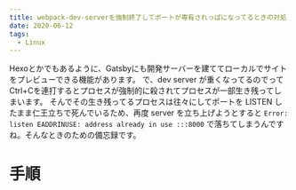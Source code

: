 ```yaml
---
title: webpack-dev-serverを強制終了してポートが専有されっぱになってるときの対処
date: 2020-06-12
tags: 
  - Linux
---
```


Hexoとかでもあるように、Gatsbyにも開発サーバーを建ててローカルでサイトをプレビューできる機能があります。
で、dev server が重くなってるのでってCtrl+Cを連打するとプロセスが強制的に殺されてプロセスが一部生き残ってしまいます。
そんでその生き残ってるプロセスは往々にしてポートを LISTEN したまま仁王立ちで死んでいるため、再度 server を立ち上げようとすると
`Error: listen EADDRINUSE: address already in use :::8000` で落ちてしまうんですね。そんなときのための備忘録です。

# 手順


